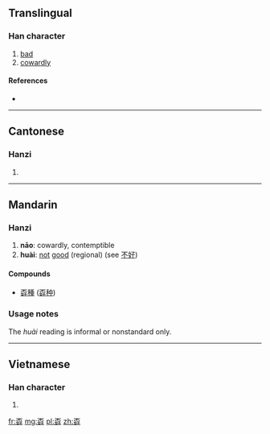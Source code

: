 ==Translingual==

===Han character===
{{Han char|rn=39|rad=子|as=07|sn=10|four=1044<sub>7</sub>|canj=一火女弓木 (MFVND)|ids=⿱[[不]][[好]]}}

# [[bad]]
# [[cowardly]]

====References====
* {{Han ref|kx=0280.010|dkj=06989|dj=0548.210|hdz=80018.100|uh=5B6C|ud=23404|bh=D165|bd=53605}}

----

==Cantonese==

===Hanzi===
{{yue-hanzi|jyut=[[naau1]], [[bou2]]|y=naau1, bou2}}

# {{defn|lang=yue|sort=子07}}

----

==Mandarin==

===Hanzi===
{{cmn-hanzi|pin=[[nāo]] ([[nao1]]), [[huài]] ([[huai4]])|wg=nao<sup>1</sup>, huai<sup>4</sup>}}

# '''nāo''': cowardly, contemptible
# '''huài''': {{context|informal|lang=cmn}} [[not]] [[good]] (regional) (see [[不]][[好]])

====Compounds====
* [[孬種]] ([[孬种]])

===Usage notes===
The ''huài'' reading is informal or nonstandard only.

----

==Vietnamese==

===Han character===
{{vi-hantu|[[nao]]|rs=子07}}

# {{defn|lang=vi|sort=子07}}

[[fr:孬]]
[[mg:孬]]
[[pl:孬]]
[[zh:孬]]